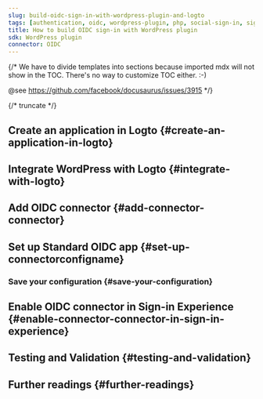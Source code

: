 ```yaml
---
slug: build-oidc-sign-in-with-wordpress-plugin-and-logto
tags: [authentication, oidc, wordpress-plugin, php, social-sign-in, sign-in, login]
title: How to build OIDC sign-in with WordPress plugin
sdk: WordPress plugin
connector: OIDC
---
```


{/*
  We have to divide templates into sections because imported mdx will not show in the TOC.
  There's no way to customize TOC either. :-)

  @see https://github.com/facebook/docusaurus/issues/3915
*/}




{/* truncate */}

<Intro connector={connector} sdk="WordPress plugin" link="https://wordpress.org/" />

## Create an application in Logto \{#create-an-application-in-logto}

<CreateApplication type="Traditional web" framework="WordPress" />

## Integrate WordPress with Logto \{#integrate-with-logto}

<FrameworkGuide />

## Add OIDC connector \{#add-connector-connector}

<AddSocialConnector connector={connector} framework="WordPress" />

## Set up Standard OIDC app \{#set-up-connectorconfigname}

<ConnectorGuide />

### Save your configuration \{#save-your-configuration}

<SaveYourConfiguration connector={connector} />

## Enable OIDC connector in Sign-in Experience \{#enable-connector-connector-in-sign-in-experience}

<EnableSocialConnector connector={connector} />

## Testing and Validation \{#testing-and-validation}

<TestingAndValidation connector={connector} sdk="WordPress plugin" />

## Further readings \{#further-readings}

<FurtherReadings />
